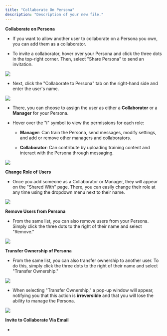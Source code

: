```yaml
---
title: "Collaborate On Persona"
description: "Description of your new file."
---
```


**Collaborate on Persona**&#x20;

* If you want to allow another user to collaborate on a Persona you own, you can add them as a collaborator.

* To invite a collaborator, hover over your Persona and click the three dots in the top-right corner. Then, select "Share Persona" to send an invitation.

![](/Group33418\(1\)1\(1\).png)

* Next, click the "Collaborate to Persona" tab on the right-hand side and enter the user's name.

![](/MyAI-AICreated@3x\(34\).png)

* There, you can choose to assign the user as either a **Collaborator** or a **Manager** for your Persona.

* Hover over the "i" symbol to view the permissions for each role:

  * **Manager**: Can train the Persona, send messages, modify settings, and add or remove other managers and collaborators.

  * **Collaborator**: Can contribute by uploading training content and interact with the Persona through messaging.

![](/MyAI-AICreated@3x\(35\).png)

**Change Role of Users**

* Once you add someone as a Collaborator or Manager, they will appear on the "Shared With" page. There, you can easily change their role at any time using the dropdown menu next to their name.

![](/MyAI-AICreated@3x\(36\).png)

**Remove Users from Persona**

* From the same list, you can also remove users from your Persona. Simply click the three dots to the right of their name and select "Remove."

![](/MyAI-AICreated@3x\(37\).png)

**Transfer Ownership of Persona**

* From the same list, you can also transfer ownership to another user. To do this, simply click the three dots to the right of their name and select "Transfer Ownership."

![](/MyAI-AICreated@3x\(38\).png)

* When selecting "Transfer Ownership," a pop-up window will appear, notifying you that this action is **irreversible** and that you will lose the ability to manage the Persona.

![](/MyAI-AICreated@3x\(39\).png)

**Invite to Collaborate Via Email**

*